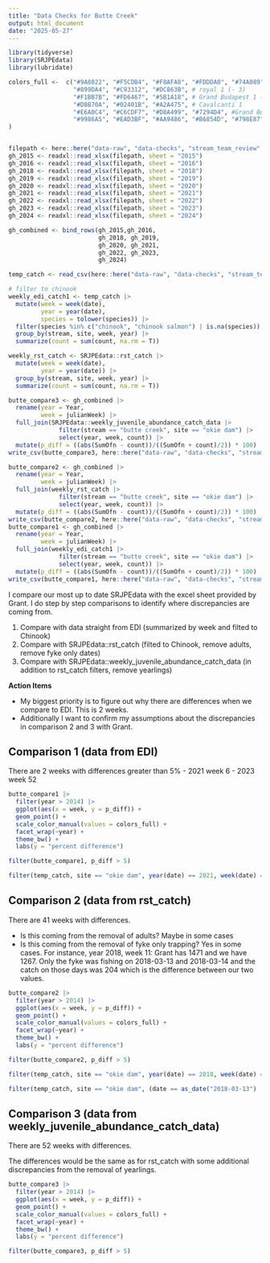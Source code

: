 ```yaml
---
title: "Data Checks for Butte Creek"
output: html_document
date: "2025-05-27"
---
```


```r
library(tidyverse)
library(SRJPEdata)
library(lubridate)

colors_full <-  c("#9A8822", "#F5CDB4", "#F8AFA8", "#FDDDA0", "#74A089", #Royal 2
                  "#899DA4", "#C93312", "#DC863B", # royal 1 (- 3)
                  "#F1BB7B", "#FD6467", "#5B1A18", # Grand Budapest 1 (-4)
                  "#D8B70A", "#02401B", "#A2A475", # Cavalcanti 1
                  "#E6A0C4", "#C6CDF7", "#D8A499", "#7294D4", #Grand Budapest 2
                  "#9986A5", "#EAD3BF", "#AA9486", "#B6854D", "#798E87" # Isle of dogs 2 altered slightly
)


filepath <- here::here("data-raw", "data-checks", "stream_team_review", "butte", "weekly_catch_b_GHCamp_vs_FW.xlsx")
gh_2015 <- readxl::read_xlsx(filepath, sheet = "2015")
gh_2016 <- readxl::read_xlsx(filepath, sheet = "2016")
gh_2018 <- readxl::read_xlsx(filepath, sheet = "2018")
gh_2019 <- readxl::read_xlsx(filepath, sheet = "2019")
gh_2020 <- readxl::read_xlsx(filepath, sheet = "2020")
gh_2021 <- readxl::read_xlsx(filepath, sheet = "2021")
gh_2022 <- readxl::read_xlsx(filepath, sheet = "2022")
gh_2023 <- readxl::read_xlsx(filepath, sheet = "2023")
gh_2024 <- readxl::read_xlsx(filepath, sheet = "2024")

gh_combined <- bind_rows(gh_2015,gh_2016,
                         gh_2018, gh_2019,
                         gh_2020, gh_2021,
                         gh_2022, gh_2023,
                         gh_2024)

temp_catch <- read_csv(here::here("data-raw", "data-checks", "stream_team_review", "temp_catch0527.csv"))

# filter to chinook
weekly_edi_catch1 <- temp_catch |> 
  mutate(week = week(date),
         year = year(date),
         species = tolower(species)) |> 
  filter(species %in% c("chinook", "chinook salmon") | is.na(species)) |> 
  group_by(stream, site, week, year) |> 
  summarize(count = sum(count, na.rm = T))

weekly_rst_catch <- SRJPEdata::rst_catch |> 
  mutate(week = week(date),
         year = year(date)) |> 
  group_by(stream, site, week, year) |> 
  summarize(count = sum(count, na.rm = T))

butte_compare3 <- gh_combined |> 
  rename(year = Year,
         week = julianWeek) |> 
  full_join(SRJPEdata::weekly_juvenile_abundance_catch_data |> 
              filter(stream == "butte creek", site == "okie dam") |> 
              select(year, week, count)) |> 
  mutate(p_diff = ((abs(SumOfn - count))/((SumOfn + count)/2)) * 100)
write_csv(butte_compare3, here::here("data-raw", "data-checks", "stream_team_review", "butte", "butte_compare3.csv"))

butte_compare2 <- gh_combined |> 
  rename(year = Year,
         week = julianWeek) |> 
  full_join(weekly_rst_catch |> 
              filter(stream == "butte creek", site == "okie dam") |> 
              select(year, week, count)) |> 
  mutate(p_diff = ((abs(SumOfn - count))/((SumOfn + count)/2)) * 100)
write_csv(butte_compare2, here::here("data-raw", "data-checks", "stream_team_review", "butte", "butte_compare2.csv"))
butte_compare1 <- gh_combined |> 
  rename(year = Year,
         week = julianWeek) |> 
  full_join(weekly_edi_catch1 |> 
              filter(stream == "butte creek", site == "okie dam") |> 
              select(year, week, count)) |> 
  mutate(p_diff = ((abs(SumOfn - count))/((SumOfn + count)/2)) * 100)
write_csv(butte_compare1, here::here("data-raw", "data-checks", "stream_team_review", "butte", "butte_compare1.csv"))
```

I compare our most up to date SRJPEdata with the excel sheet provided by Grant. I
do step by step comparisons to identify where discrepancies are coming from.

1. Compare with data straight from EDI (summarized by week and filted to Chinook)
2. Compare with SRJPEdata::rst_catch (filted to Chinook, remove adults, remove fyke only dates)
3. Compare with SRJPEdata::weekly_juvenile_abundance_catch_data (in addition to rst_catch filters, remove yearlings)

**Action Items**

- My biggest priority is to figure out why there are differences when we compare to EDI. This is 2 weeks.
- Additionally I want to confirm my assumptions about the discrepancies in comparison 2 and 3 with Grant.


## Comparison 1 (data from EDI)

There are 2 weeks with differences greater than 5%
- 2021 week 6
- 2023 week 52

```r
butte_compare1 |> 
  filter(year > 2014) |> 
  ggplot(aes(x = week, y = p_diff)) +
  geom_point() +
  scale_color_manual(values = colors_full) +
  facet_wrap(~year) +
  theme_bw() +
  labs(y = "percent difference")
```

```r
filter(butte_compare1, p_diff > 5)
```

```r
filter(temp_catch, site == "okie dam", year(date) == 2021, week(date) == 6) |> view()
```

## Comparison 2 (data from rst_catch)

There are 41 weeks with differences.

- Is this coming from the removal of adults? Maybe in some cases
- Is this coming from the removal of fyke only trapping? Yes in some cases. For instance, year 2018, week 11: Grant has 1471 and we have 1267. Only the fyke was fishing on 2018-03-13 and 2018-03-14 and the catch on those days was 204 which is the difference between our two values.

```r
butte_compare2 |> 
  filter(year > 2014) |> 
  ggplot(aes(x = week, y = p_diff)) +
  geom_point() +
  scale_color_manual(values = colors_full) +
  facet_wrap(~year) +
  theme_bw() +
  labs(y = "percent difference")
```

```r
filter(butte_compare2, p_diff > 5)
```

```r
filter(temp_catch, site == "okie dam", year(date) == 2018, week(date) == 11) |> view()

filter(temp_catch, site == "okie dam", (date == as_date("2018-03-13") | date == as_date("2018-03-14"))) |> summarize(sum = sum(count))
```

## Comparison 3 (data from weekly_juvenile_abundance_catch_data)

There are 52 weeks with differences.

The differences would be the same as for rst_catch with some additional discrepancies from the removal of yearlings.

```r
butte_compare3 |> 
  filter(year > 2014) |> 
  ggplot(aes(x = week, y = p_diff)) +
  geom_point() +
  scale_color_manual(values = colors_full) +
  facet_wrap(~year) +
  theme_bw() +
  labs(y = "percent difference")
```

```r
filter(butte_compare3, p_diff > 5)
```
